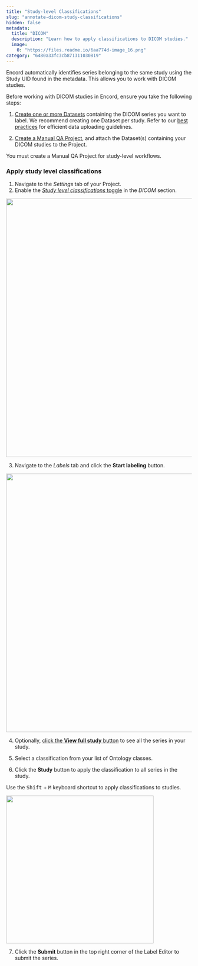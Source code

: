 ```yaml
---
title: "Study-level Classifications"
slug: "annotate-dicom-study-classifications"
hidden: false
metadata: 
  title: "DICOM"
  description: "Learn how to apply classifications to DICOM studies."
  image: 
    0: "https://files.readme.io/6aa774d-image_16.png"
category: "6480a33fc3cb871311030819"
---
```


Encord automatically identifies series belonging to the same study using the Study UID found in the metadata. This allows you to work with DICOM studies.

Before working with DICOM studies in Encord, ensure you take the following steps:

1. [Create one or more Datasets](/platform-documentation/Annotate/annotate-datasets/annotate-datasets#creating-datasets) containing the DICOM series you want to label. We recommend creating one Dataset per study. Refer to our [best practices](/platform-documentation/General/best-practices) for efficient data uploading guidelines.

2. [Create a Manual QA Project](/platform-documentation/Annotate/annotate-projects/annotate-manual-qa-projects), and attach the Dataset(s) containing your DICOM studies to the Project. 

<Info>You must create a Manual QA Project for study-level workflows.</Info>

### Apply study level classifications

1. Navigate to the _Settings_ tab of your Project. 
2. Enable the [_Study level classifications_ toggle](#dicom-settings) in the _DICOM_ section. 

<div class="flex justify-center">
    <img src="https://storage.googleapis.com/docs-media.encord.com/static/img/study-level-classifications.png" width="700" />
</div>

3. Navigate to the _Labels_ tab and click the **Start labeling** button. 

<div class="flex justify-center">
    <img src="https://storage.googleapis.com/docs-media.encord.com/static/img/start-labeling.png" width="700" />
</div>

4. Optionally, [click the **View full study** button](/platform-documentation/Annotate/annotate-label-editor/annotate-dicom#view-full-study) to see all the series in your study.

5. Select a classification from your list of Ontology classes.

6. Click the **Study** button to apply the classification to all series in the study.

<Tip>Use the <kbd>Shift</kbd> + <kbd>M</kbd> keyboard shortcut to apply classifications to studies.</Tip>

<div class="flex justify-center">
    <img src="https://storage.googleapis.com/docs-media.encord.com/static/img/apply-study-classification.png" width="400" />
</div>

7. Click the **Submit** button in the top right corner of the Label Editor to submit the series. 